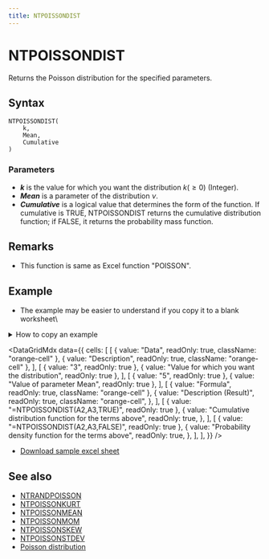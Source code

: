 ```yaml
---
title: NTPOISSONDIST
---
```



# NTPOISSONDIST

Returns the Poisson distribution for the specified parameters.

## Syntax

```excel
NTPOISSONDIST(
    k,
    Mean,
    Cumulative
)
```

### Parameters

- **_k_** is the value for which you want the distribution $k(\geq 0)$ (Integer).
- **_Mean_** is a parameter of the distribution $\nu$.
- **_Cumulative_** is a logical value that determines the form of the function. If cumulative is TRUE, NTPOISSONDIST returns the cumulative distribution function; if FALSE, it returns the probability mass function.

## Remarks

- This function is same as Excel function "POISSON".

## Example

- The example may be easier to understand if you copy it to a blank worksheet\

<details>
  <summary>How to copy an example</summary>

1.  Create a blank workbook or worksheet.
2.  Select the example in the Help topic.

    **Note**  Do not select the row or column headers.

    ![Selecting an example from Help](./../../assets/functions/HowToCopy.png)

    Selecting an example from Help

3.  Press CTRL+C.
4.  In the worksheet, select cell A1, and press CTRL+V.
5.  To switch between viewing the results and viewing the formulas that return the results, press CTRL+` (grave accent), or on the **Tools** menu, point to **Formula Auditing**, and then click **Formula Auditing Mode**.

</details>

<DataGridMdx
  data={{
    cells: [
      [
        { value: "Data", readOnly: true, className: "orange-cell" },
        { value: "Description", readOnly: true, className: "orange-cell" },
      ],
      [
        { value: "3", readOnly: true },
        { value: "Value for which you want the distribution", readOnly: true },
      ],
      [
        { value: "5", readOnly: true },
        { value: "Value of parameter Mean", readOnly: true },
      ],
      [
        { value: "Formula", readOnly: true, className: "orange-cell" },
        {
          value: "Description (Result)",
          readOnly: true,
          className: "orange-cell",
        },
      ],
      [
        { value: "=NTPOISSONDIST(A2,A3,TRUE)", readOnly: true },
        {
          value: "Cumulative distribution function for the terms above",
          readOnly: true,
        },
      ],
      [
        { value: "=NTPOISSONDIST(A2,A3,FALSE)", readOnly: true },
        {
          value: "Probability density function for the terms above",
          readOnly: true,
        },
      ],
    ],
  }}
/>

- [Download sample excel sheet](https://www.ntrand.com/files/NtRand2.zip "Downloading Sample")

## See also

- [NTRANDPOISSON](https://www.ntrand.com/ntrandpoisson/)
- [NTPOISSONKURT](https://www.ntrand.com/ntpoissonkurt/)
- [NTPOISSONMEAN](https://www.ntrand.com/ntpoissonmean/)
- [NTPOISSONMOM](https://www.ntrand.com/ntpoissonmom/)
- [NTPOISSONSKEW](https://www.ntrand.com/ntpoissonskew/)
- [NTPOISSONSTDEV](https://www.ntrand.com/ntpoissonstdev/)
- [Poisson distribution](https://www.ntrand.com/poisson-distribution/)
